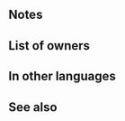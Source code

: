 {{Weapon Infobox
|tagid=SID_果汁のボトル
|weaponType=Dagger
|weaponName={{PAGENAME}}
|might=8
|range=2
|effect=Inflicts Special cooldown charge -1 on foe per attack during combat. (Only highest value applied. Does not stack.) After combat, if unit attacked, inflicts Def/Res-5 on target and foes within 2 spaces of target through their next actions.
|cost=200
|exclusive=0
|statModifiers=0,8,0,0,0
|next=Bottled Juice+
|promotionRarity=5
|promotionTier=1
|required=Steel Dagger
|properties=
}}
==Notes==
{{CooldownChargeMinus}}
{{IfUnitAttacked}}
{{Penalties}}

==List of owners==
{{Skill Hero List}}

==In other languages==
{{OtherLanguages
|japanese=果汁のボトル
|german=Saftflaschen
|spanishEU=Botella de zumo
|spanishLA=Botella de jugo
|french=Jus de fruits
|italian=Succo vermiglio
|chineseTW=玻璃果汁瓶
|portuguese=Garrafa de suco
}}

==See also==
{{Weapons Navbox}}